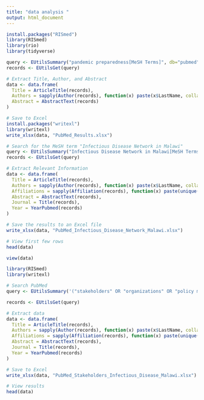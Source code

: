 ```yaml
---
title: "data analysis "
output: html_document
---
```


```r

install.packages("RISmed")
library(RISmed)
library(rio)
library(tidyverse)

query <- EUtilsSummary("pandemic preparedness[MeSH Terms]", db="pubmed", retmax=100)
records <- EUtilsGet(query)

# Extract Title, Author, and Abstract
data <- data.frame(
  Title = ArticleTitle(records),
  Authors = sapply(Author(records), function(x) paste(x$LastName, collapse=", ")),
  Abstract = AbstractText(records)
)

# Save to Excel
install.packages("writexl")
library(writexl)
write_xlsx(data, "PubMed_Results.xlsx")

```



```r
# Search for the MeSH term "Infectious Disease Network in Malawi"
query <- EUtilsSummary("Infectious Disease Network in Malawi[MeSH Terms] AND 2020:2025[PDAT]", db="pubmed", retmax=100)
records <- EUtilsGet(query)

# Extract Relevant Information
data <- data.frame(
  Title = ArticleTitle(records),
  Authors = sapply(Author(records), function(x) paste(x$LastName, collapse=", ")), 
  Affiliations = sapply(Affiliation(records), function(x) paste(unique(x), collapse="; ")), # Extracting affiliations
  Abstract = AbstractText(records),
  Journal = Title(records),
  Year = YearPubmed(records)
)

# Save the results to an Excel file
write_xlsx(data, "PubMed_Infectious_Disease_Network_Malawi.xlsx")

# View first few rows
head(data)

view(data)

```



```r

library(RISmed)
library(writexl)

# Search PubMed
query <- EUtilsSummary('("stakeholders" OR "organizations" OR "policy makers" OR"implementers")AND("implementation" OR "programs" OR "initiatives" OR "interventions")AND ("infectious disease" OR "public health" OR "epidemics") AND "Malawi"[Title/Abstract] AND 2020:2025[PDAT]',db="pubmed", retmax=100)

records <- EUtilsGet(query)

# Extract data
data <- data.frame(
  Title = ArticleTitle(records),
  Authors = sapply(Author(records), function(x) paste(x$LastName, collapse=", ")), 
  Affiliations = sapply(Affiliation(records), function(x) paste(unique(x), collapse="; ")), 
  Abstract = AbstractText(records),
  Journal = Title(records),
  Year = YearPubmed(records)
)

# Save to Excel
write_xlsx(data, "PubMed_Stakeholders_Infectious_Disease_Malawi.xlsx")

# View results
head(data)


```


